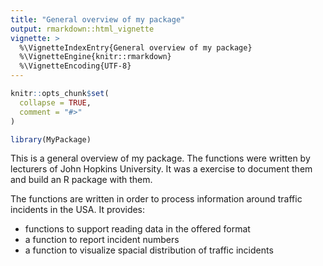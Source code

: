 ```yaml
---
title: "General overview of my package"
output: rmarkdown::html_vignette
vignette: >
  %\VignetteIndexEntry{General overview of my package}
  %\VignetteEngine{knitr::rmarkdown}
  %\VignetteEncoding{UTF-8}
---
```


```r
knitr::opts_chunk$set(
  collapse = TRUE,
  comment = "#>"
)
```

```r
library(MyPackage)
```
This is a general overview of my package. The functions were written by lecturers of John Hopkins University. It was a exercise to document them and build an R package with them.

The functions are written in order to process information around traffic incidents in the USA. It provides:

* functions to support reading data in the offered format
* a function to report incident numbers
* a function to visualize spacial distribution of traffic incidents
